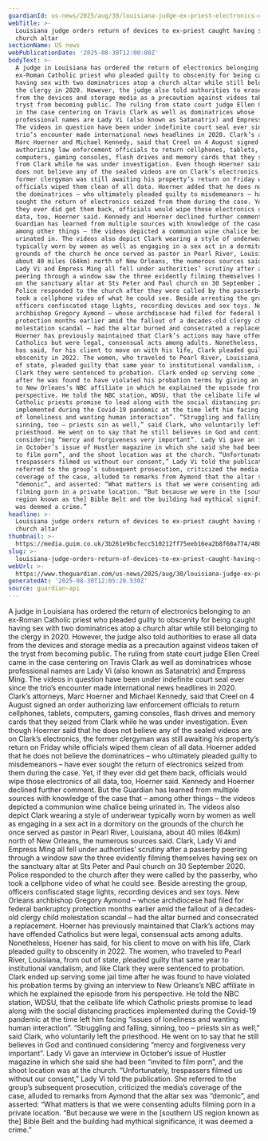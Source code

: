 ```yaml
---
guardianId: us-news/2025/aug/30/louisiana-judge-ex-priest-electronics-obscenity
webTitle: >-
  Louisiana judge orders return of devices to ex-priest caught having sex on
  church altar
sectionName: US news
webPublicationDate: '2025-08-30T12:00:00Z'
bodyText: >-
  A judge in Louisiana has ordered the return of electronics belonging to an
  ex-Roman Catholic priest who pleaded guilty to obscenity for being caught
  having sex with two dominatrices atop a church altar while still belonging to
  the clergy in 2020. However, the judge also told authorities to erase all data
  from the devices and storage media as a precaution against videos taken of the
  tryst from becoming public. The ruling from state court judge Ellen Creel came
  in the case centering on Travis Clark as well as dominatrices whose
  professional names are Lady Vi (also known as Satanatrix) and Empress Ming.
  The videos in question have been under indefinite court seal ever since the
  trio’s encounter made international news headlines in 2020. Clark’s attorneys,
  Marc Hoerner and Michael Kennedy, said that Creel on 4 August signed an order
  authorizing law enforcement officials to return cellphones, tablets,
  computers, gaming consoles, flash drives and memory cards that they seized
  from Clark while he was under investigation. Even though Hoerner said that he
  does not believe any of the sealed videos are on Clark’s electronics, the
  former clergyman was still awaiting his property’s return on Friday while
  officials wiped them clean of all data. Hoerner added that he does not believe
  the dominatrices – who ultimately pleaded guilty to misdemeanors – have ever
  sought the return of electronics seized from them during the case. Yet, if
  they ever did get them back, officials would wipe those electronics of all
  data, too, Hoerner said. Kennedy and Hoerner declined further comment. But the
  Guardian has learned from multiple sources with knowledge of the case that –
  among other things – the videos depicted a communion wine chalice being
  urinated in. The videos also depict Clark wearing a style of underwear
  typically worn by women as well as engaging in a sex act in a dormitory on the
  grounds of the church he once served as pastor in Pearl River, Louisiana,
  about 40 miles (64km) north of New Orleans, the numerous sources said. Clark,
  Lady Vi and Empress Ming all fell under authorities’ scrutiny after a passerby
  peering through a window saw the three evidently filming themselves having sex
  on the sanctuary altar at Sts Peter and Paul church on 30 September 2020.
  Police responded to the church after they were called by the passerby, who
  took a cellphone video of what he could see. Beside arresting the group,
  officers confiscated stage lights, recording devices and sex toys. New Orleans
  archbishop Gregory Aymond – whose archdiocese had filed for federal bankruptcy
  protection months earlier amid the fallout of a decades-old clergy child
  molestation scandal – had the altar burned and consecrated a replacement.
  Hoerner has previously maintained that Clark’s actions may have offended
  Catholics but were legal, consensual acts among adults. Nonetheless, Hoener
  has said, for his client to move on with his life, Clark pleaded guilty to
  obscenity in 2022. The women, who traveled to Pearl River, Louisiana, from out
  of state, pleaded guilty that same year to institutional vandalism, and like
  Clark they were sentenced to probation. Clark ended up serving some jail time
  after he was found to have violated his probation terms by giving an interview
  to New Orleans’s NBC affiliate in which he explained the episode from his
  perspective. He told the NBC station, WDSU, that the celibate life which
  Catholic priests promise to lead along with the social distancing practices
  implemented during the Covid-19 pandemic at the time left him facing “issues
  of loneliness and wanting human interaction”. “Struggling and falling,
  sinning, too – priests sin as well,” said Clark, who voluntarily left the
  priesthood. He went on to say that he still believes in God and continued
  considering “mercy and forgiveness very important”. Lady Vi gave an interview
  in October’s issue of Hustler magazine in which she said she had been “invited
  to film porn”, and the shoot location was at the church. “Unfortunately,
  trespassers filmed us without our consent,” Lady Vi told the publication. She
  referred to the group’s subsequent prosecution, criticized the media’s
  coverage of the case, alluded to remarks from Aymond that the altar sex was
  “demonic”, and asserted: “What matters is that we were consenting adults
  filming porn in a private location. “But because we were in the [southern US
  region known as the] Bible Belt and the building had mythical significance, it
  was deemed a crime.”
headline: >-
  Louisiana judge orders return of devices to ex-priest caught having sex on
  church altar
thumbnail: >-
  https://media.guim.co.uk/3b261e9bcfecc510212ff75eeb16ea2b8f60a774/488_0_4124_3300/500.jpg
slug: >-
  louisiana-judge-orders-return-of-devices-to-ex-priest-caught-having-sex-on-church-altar
webUrl: >-
  https://www.theguardian.com/us-news/2025/aug/30/louisiana-judge-ex-priest-electronics-obscenity
generatedAt: '2025-08-30T12:05:20.530Z'
source: guardian-api
---
```

A judge in Louisiana has ordered the return of electronics belonging to an ex-Roman Catholic priest who pleaded guilty to obscenity for being caught having sex with two dominatrices atop a church altar while still belonging to the clergy in 2020. However, the judge also told authorities to erase all data from the devices and storage media as a precaution against videos taken of the tryst from becoming public. The ruling from state court judge Ellen Creel came in the case centering on Travis Clark as well as dominatrices whose professional names are Lady Vi (also known as Satanatrix) and Empress Ming. The videos in question have been under indefinite court seal ever since the trio’s encounter made international news headlines in 2020. Clark’s attorneys, Marc Hoerner and Michael Kennedy, said that Creel on 4 August signed an order authorizing law enforcement officials to return cellphones, tablets, computers, gaming consoles, flash drives and memory cards that they seized from Clark while he was under investigation. Even though Hoerner said that he does not believe any of the sealed videos are on Clark’s electronics, the former clergyman was still awaiting his property’s return on Friday while officials wiped them clean of all data. Hoerner added that he does not believe the dominatrices – who ultimately pleaded guilty to misdemeanors – have ever sought the return of electronics seized from them during the case. Yet, if they ever did get them back, officials would wipe those electronics of all data, too, Hoerner said. Kennedy and Hoerner declined further comment. But the Guardian has learned from multiple sources with knowledge of the case that – among other things – the videos depicted a communion wine chalice being urinated in. The videos also depict Clark wearing a style of underwear typically worn by women as well as engaging in a sex act in a dormitory on the grounds of the church he once served as pastor in Pearl River, Louisiana, about 40 miles (64km) north of New Orleans, the numerous sources said. Clark, Lady Vi and Empress Ming all fell under authorities’ scrutiny after a passerby peering through a window saw the three evidently filming themselves having sex on the sanctuary altar at Sts Peter and Paul church on 30 September 2020. Police responded to the church after they were called by the passerby, who took a cellphone video of what he could see. Beside arresting the group, officers confiscated stage lights, recording devices and sex toys. New Orleans archbishop Gregory Aymond – whose archdiocese had filed for federal bankruptcy protection months earlier amid the fallout of a decades-old clergy child molestation scandal – had the altar burned and consecrated a replacement. Hoerner has previously maintained that Clark’s actions may have offended Catholics but were legal, consensual acts among adults. Nonetheless, Hoener has said, for his client to move on with his life, Clark pleaded guilty to obscenity in 2022. The women, who traveled to Pearl River, Louisiana, from out of state, pleaded guilty that same year to institutional vandalism, and like Clark they were sentenced to probation. Clark ended up serving some jail time after he was found to have violated his probation terms by giving an interview to New Orleans’s NBC affiliate in which he explained the episode from his perspective. He told the NBC station, WDSU, that the celibate life which Catholic priests promise to lead along with the social distancing practices implemented during the Covid-19 pandemic at the time left him facing “issues of loneliness and wanting human interaction”. “Struggling and falling, sinning, too – priests sin as well,” said Clark, who voluntarily left the priesthood. He went on to say that he still believes in God and continued considering “mercy and forgiveness very important”. Lady Vi gave an interview in October’s issue of Hustler magazine in which she said she had been “invited to film porn”, and the shoot location was at the church. “Unfortunately, trespassers filmed us without our consent,” Lady Vi told the publication. She referred to the group’s subsequent prosecution, criticized the media’s coverage of the case, alluded to remarks from Aymond that the altar sex was “demonic”, and asserted: “What matters is that we were consenting adults filming porn in a private location. “But because we were in the [southern US region known as the] Bible Belt and the building had mythical significance, it was deemed a crime.”
